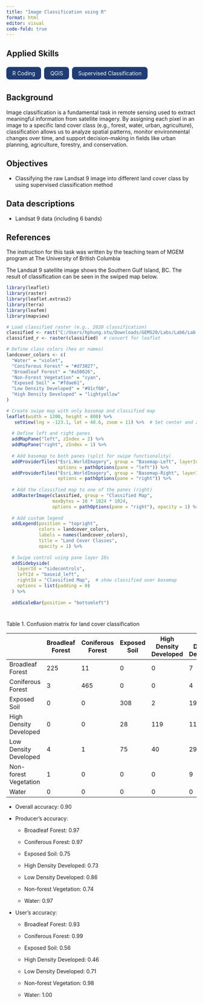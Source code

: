 ```yaml
---
title: "Image Classification using R"
format: html
editor: visual
code-fold: true
---
```


## Applied Skills

::: {style="display: flex; flex-wrap: wrap; gap: 0.5rem; margin-bottom: 1.5rem;"}
[R Coding]{style="background-color: #1f3c73; color: white; padding: 0.5rem 1rem; border-radius: 0.5rem;"}

[QGIS]{style="background-color: #1f3c73; color: white; padding: 0.5rem 1rem; border-radius: 0.5rem;"}

[Supervised Classification]{style="background-color: #1f3c73; color: white; padding: 0.5rem 1rem; border-radius: 0.5rem;"}
:::

::: panel-tabset
## Background

Image classification is a fundamental task in remote sensing used to extract meaningful information from satellite imagery. By assigning each pixel in an image to a specific land cover class (e.g., forest, water, urban, agriculture), classification allows us to analyze spatial patterns, monitor environmental changes over time, and support decision-making in fields like urban planning, agriculture, forestry, and conservation.

## Objectives

-   Classifying the raw Landsat 9 image into different land cover class by using supervised classification method

## Data descriptions

-   Landsat 9 data (including 6 bands)

## References

The instruction for this task was written by the teaching team of MGEM program at The University of British Columbia
:::

The Landsat 9 satellite image shows the Southern Gulf Island, BC. The result of classification can be seen in the swiped map below.

```r

library(leaflet)
library(raster)
library(leaflet.extras2)
library(terra)
library(leafem)
library(mapview)

```

```r
# Load classified raster (e.g., 2020 classification)
classified <- rast("C:/Users/hphung.stu/Downloads/GEM520/Labs/Lab6/Lab 6 - Classification/Lab 6 - Classification/outputs/classified_map2.tif")
classified_r <- raster(classified)  # convert for leaflet
```

```r
# Define class colors (hex or names)
landcover_colors <- c(
  "Water" = "violet",
  "Coniferous Forest" = "#d73027",
  "Broadleaf Forest" = "#a50026",
  "Non-Forest Vegetation" = "cyan",
  "Exposed Soil" = "#fdae61",
  "Low Density Developed" = "#91cf60",
  "High Density Developed" = "lightyellow"
)

# Create swipe map with only basemap and classified map
leaflet(width = 1200, height = 800) %>%
   setView(lng = -123.1, lat = 48.6, zoom = 11) %>%  # Set center and zoom
  
  # Define left and right panes
  addMapPane("left", zIndex = 2) %>%
  addMapPane("right", zIndex = 1) %>%
  
  # Add basemap to both panes (split for swipe functionality)
  addProviderTiles("Esri.WorldImagery", group = "Basemap-Left", layerId = "baseid_left",
                   options = pathOptions(pane = "left")) %>%
  addProviderTiles("Esri.WorldImagery", group = "Basemap-Right", layerId = "baseid_right",
                   options = pathOptions(pane = "right")) %>%
  
  # Add the classified map to one of the panes (right)
  addRasterImage(classified, group = "Classified Map",
                 maxBytes = 10 * 1024 * 1024,
                 options = pathOptions(pane = "right"), opacity = 1) %>%
  
  # Add custom legend
  addLegend(position = "topright",
            colors = landcover_colors,
            labels = names(landcover_colors),
            title = "Land Cover Classes",
            opacity = 1) %>%
  
  # Swipe control using pane layer IDs
  addSidebyside(
    layerId = "sidecontrols",
    leftId = "baseid_left",
    rightId = "Classified Map",  # show classified over basemap
    options = list(padding = 0)
  ) %>%
  
  addScaleBar(position = "bottomleft")
```

# 

Table 1. Confusion matrix for land cover classification

|   | Broadleaf Forest | Coniferous Forest | Exposed Soil | High Density Developed | Low Density Developed | Non-forest Vegetation | Water |
|---------|---------|---------|---------|---------|---------|---------|---------|
| Broadleaf Forest | 225 | 11 | 0 | 0 | 7 | 0 | 0 |
| Coniferous Forest | 3 | 465 | 0 | 0 | 4 | 0 | 0 |
| Exposed Soil | 0 | 0 | 308 | 2 | 19 | 220 | 0 |
| High Density Developed | 0 | 0 | 28 | 119 | 11 | 7 | 94 |
| Low Density Developed | 4 | 1 | 75 | 40 | 295 | 2 | 1 |
| Non-forest Vegetation | 1 | 0 | 0 | 0 | 9 | 648 | 0 |
| Water | 0 | 0 | 0 | 0 | 0 | 0 | 2821 |

-   Overall accuracy: 0.90

-   Producer's accuracy:

    -   Broadleaf Forest: 0.97

    -   Coniferous Forest: 0.97

    -   Exposed Soil: 0.75

    -   High Density Developed: 0.73

    -   Low Density Developed: 0.86

    -   Non-forest Vegetation: 0.74

    -   Water: 0.97

-   User's accuracy:

    -   Broadleaf Forest: 0.93

    -   Coniferous Forest: 0.99

    -   Exposed Soil: 0.56

    -   High Density Developed: 0.46

    -   Low Density Developed: 0.71

    -   Non-forest Vegetation: 0.98

    -   Water: 1.00
